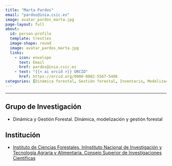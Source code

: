 ```yaml
---
title: "Marta Pardos"
email: "pardos@inia.csic.es"  
image: avatar_pardos_marta.jpg
page-layout: full
about: 
  id: person-profile
  template: trestles
  image-shape: round
  image: avatar_pardos_marta.jpg
  links:
    - icon: envelope
      text: Email
      href: pardos@inia.csic.es
    - text: "{{< ai orcid >}} ORCID"
      href: https://orcid.org/0000-0002-5567-5406
categories: [Dinámica forestal, Gestión forestal, Inventario, Modelización, Monitorización]
---
```

 
<hr>

:::{#person-profile}

## Grupo de Investigación
- Dinámica y Gestión Forestal. Dinám​ica, modelización y gestión forestal

## Institución
- [Instituto de Ciencias Forestales, InInstituto Nacional de Investigación y Tecnología Agraria y Alimentaria. Consejo Superior de Investigaciones Científicas](https://www.inia.es/)

:::
